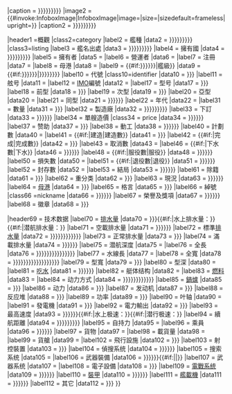 {{Infobox
|bodyclass   = vcard
|bodystyle = border-spacing:2px;
|above        = {{if empty|{{{Ship name|}}}|{{{名稱|}}}|{{{名称|}}}|<includeonly>{{PAGENAMEBASE}}</includeonly>}}
|aboveclass    = hproduct
|abovestyle = background-color:#C3D6EF;text-align:center;vertical-align:middle;

|headerstyle  =  background-color:#C3D6EF;
|labelstyle  =  white-space:nowrap;
|autoheaders  = y

|image        = {{#invoke:InfoboxImage|InfoboxImage|image={{if empty|{{{Ship image|}}}|{{{圖片|}}}|{{{图片|}}}}}|size={{{image_size|}}}|sizedefault=frameless|upright={{{image_upright|1}}}}}
|caption      = {{{Ship caption|{{{照片說明|{{{照片说明|{{{图片说明|}}}}}}}}}}}}
|image2       = {{#invoke:InfoboxImage|InfoboxImage|image={{if empty|{{{Ship image2|}}}|{{{圖片2|}}}|{{{图片2|}}}}}|size={{{image2_size|}}}|sizedefault=frameless|upright={{{image2_upright|1}}}}}
|caption2     = {{{Ship caption2|{{{照片說明2|{{{照片说明2|{{{图片说明2|}}}}}}}}}}}}

|header1  =概觀
|class2=category
|label2   = 艦種
|data2    =  {{{Ship type|{{{艦種|{{{舰种|{{{種類|}}}}}}}}}}}}
|class3=listing
|label3   = 艦名出處
|data3    = {{{Ship namesake|{{{艦名|{{{舰名|{{{命名|}}}}}}}}}}}}
|label4   = 擁有國
|data4    = {{{Ship country|{{{擁有國|{{{拥有国|{{{國籍|}}}}}}}}}}}}
|label5   = 擁有者
|data5    = {{{擁有者|}}}
|label6   = 營運者
|data6    = {{{營運者|}}}
|label7   = 注冊
|data7    = {{{注冊|}}}
|label8   = 母港
|data8    = {{{母港|}}}
|label9   = {{#if:{{{Ship class|{{{艦級|{{{舰级|}}}}}}}}}|<span class="type">艦級</span>}}
|data9    = {{#if:{{{Ship class|{{{艦級|{{{舰级|}}}}}}}}}|<span class="value">{{{Ship class|{{{艦級|{{{舰级|}}}}}}}}}</span>}}
|label10   = 代號
|class10=identifier
|data10    = {{{代號|{{{代号|}}}}}}
|label11   = 舷号
|data11    = {{{舷号|}}}
|label12   = [[國際海事組織|IMO]]編號
|data12    = {{{IMO|}}}
|label17   = 型号
|data17    = {{{型号|{{{型號|}}}}}}
|label18   = 前型
|data18    = {{{Class before|{{{前型|}}}}}}
|label19   = 次型
|data19    = {{{Class after|{{{次型|}}}}}}
|label20   = 亞型
|data20    = {{{亞型|}}}
|label21  = 同型
|data21   = {{{Subclasses|{{{同型|{{{同型艦|}}}}}}}}}
|label22   = 年代
|data22    = {{{年代|}}}
|label31  = 數量
|data31   = {{{數量|{{{数量|}}}}}}
|label32  = 製造廠
|data32   = {{{Ship builder|{{{製造|{{{制造|{{{製造廠|}}}}}}}}}}}}
|label33  = 下訂
|data33   = {{{Ship ordered|{{{下訂|{{{下订|}}}}}}}}}
|label34  = 單艘造價
|class34  = price
|data34   = {{{Ship original cost|{{{造價|{{{造价|}}}}}}}}}
|label37  = 赞助
|data37   = {{{Ship sponsor|{{{赞助|}}}}}}
|label38  = 動工
|data38   = {{{Ship laid down|{{{動工|{{{动工|}}}}}}}}}
|label40   = 計劃數
|data40    = {{{計劃數|}}}
|label41   = {{#if:{{{建造中|}}}|建造|建造數}}
|data41    = {{{建造數|{{{建造中|}}}}}}
|label42   = {{#if:{{{竣工|}}}|完成|完成數}}
|data42    = {{{完成數|{{{竣工|}}}}}}
|label43   = 取消數
|data43    = {{{取消數|}}}
|label46  = {{#if:{{{下水數|}}}|下水數|下水}}
|data46   = {{{Ship launched|{{{下水|{{{下水數|}}}}}}}}}
|label48  = {{#if:{{{服役數|}}}|服役數|服役}}
|data48   = {{{Ship commissioned|{{{服役|{{{服役數|}}}}}}}}}
|label50   = 損失數
|data50    = {{{損失數|}}}
|label51  = {{#if:{{{除役數|}}}|退役數|退役}}
|data51   = {{{Ship out of service|{{{退役|{{{除役數|}}}}}}}}}
|label52   = 封存數
|data52    = {{{封存數|}}}
|label53  = 結局
|data53   = {{{Ship fate|{{{結局|{{{结局|}}}}}}}}}
|label61  = 除籍
|data61   = {{{Ship decommissioned|{{{除籍|}}}}}}
|label62  = 重分类
|data62   = {{{Ship reclassified|{{{重分类|}}}}}}
|label63  = 現況
|data63   = {{{Ship status|{{{狀態|{{{状态|}}}}}}}}}
|label64  = [[母港]]
|data64   = {{{Ship homeport|{{{母港|}}}}}}
|label65  = 格言
|data65   = {{{Ship motto|{{{格言|}}}}}}
|label66  = 綽號
|class66  =nickname
|data66   = {{{Ship nickname|{{{綽號|{{{绰号|}}}}}}}}}
|label67  = 榮譽及獎項
|data67   = {{{Ship honours|{{{榮譽|{{{荣誉|}}}}}}}}}
|label68  = 徽章
|data68   = {{{Ship badge|{{{徽章|}}}}}}

|header69 = 技术数据
|label70  = [[排水量]]
|data70   = {{{Ship displacement|{{{排水|}}}}}}{{#if:{{{水上排水量|}}}|水上排水量：{{{水上排水量}}}}}{{if both|{{{水上排水量|}}}|{{{水下排水量|}}}|<br>|}}{{#if:{{{水下排水量|}}}|潜航排水量：{{{水下排水量}}}}}
|label71  = 空載排水量
|data71   = {{{空載|{{{空载|{{{空载排水量|}}}}}}}}}
|label72  = 標準[[排水量]]
|data72   = {{{標準|{{{基準|{{{标准|{{{基准|{{{标准排水量|}}}}}}}}}}}}}}}
|label73  = 正常排水量
|data73   = {{{正常|{{{正常排水量|}}}}}}
|label74  = 滿載排水量
|data74   = {{{滿載|{{{满载|{{{满载排水量|}}}}}}}}}
|label75  = 潜航深度
|data75   = {{{极限潜深|}}}
|label76  = 全長
|data76   = {{{Ship length|{{{長度|{{{长度|{{{全长|{{{舰长|{{{全長|}}}}}}}}}}}}}}}}}}
|label77  = 水線長
|data77   = {{{水線長|}}}
|label78  = 全寬
|data78   = {{{Ship beam|{{{闊度|{{{宽度|{{{全宽|{{{舰宽|{{{舷寬|{{{阔度|}}}}}}}}}}}}}}}}}}}}}
|label79  = 型寬
|data79   = {{{型寬|{{{型宽|}}}}}}
|label80  = 型深
|data80   = {{{型深|}}}
|label81  = [[吃水深度|吃水]]
|data81  = {{{Ship draft|{{{吃水|{{{水上吃水|}}}}}}}}}
|label82  = 艇体结构
|data82   = {{{结构|}}}
|label83  = [[燃料]]
|data83   = {{{燃料|}}}
|label84  = 动力方式
|data84   = {{{Type of propulsion|{{{動力型式|{{{动力形式|{{{动力方式|{{{动力系统|}}}}}}}}}}}}}}}
|label85  = [[鍋爐]]
|data85   = {{{鍋爐|{{{锅炉|}}}}}}
|label86  = 动力<!--使用老模板的条目仍需调用此项，请勿删除-->
|data86   = {{{Ship propulsion|{{{引擎|}}}}}}
|label87  = 发动机<!--新模板采用本项或下一项取代上一项-->
|data87   = {{{Ship engine|{{{发动机|}}}}}}
|label88  = 反应堆
|data88   = {{{Ship reactor|{{{反应堆|}}}}}}
|label89  = 功率
|data89   = {{{功率|{{{出力|}}}}}}
|label90  = 叶轴
|data90   = {{{叶轴|}}}
|label91  = 發電機
|data91   = {{{發電機|{{{发电机|}}}}}}
|label92  = 電力輸出
|data92   = {{{電力輸出|{{{电力输出|}}}}}}
|label93  = 最高速度
|data93   = {{{Ship speed|{{{極速|{{{极速|}}}}}}}}}{{#if:{{{水上极速|}}}|水上极速：{{{水上极速}}}}}{{if both|{{{水上极速|}}}|{{{潜行极速|}}}|<br>|}}{{#if:{{{潜行极速|}}}|潜行极速：{{{潜行极速}}}}}
|label94  = 續航距離
|data94   = {{{Ship range|{{{續航|{{{续航|{{{续航力|}}}}}}}}}}}}
|label95  = 自持力
|data95   = {{{自持力|}}}
|label96  = 乘員
|data96   = {{{Ship complement|{{{乘員|{{{乘员|}}}}}}}}}
|label97  = 貨物
|data97   = {{{貨物|}}}
|label98  = 載貨量
|data98   = {{{載貨量|}}}
|label99  = 貨艙
|data99   = {{{貨艙|}}}
|label102  = 飛行設施
|data102   = {{{飛行|{{{飞行|}}}}}}
|label103  = 射控裝置
|data103   = {{{射控裝置|{{{射控装置|}}}}}}
|label104  = 偵搜系统
|data104   = {{{Ship sensors|{{{偵搜設備|{{{侦搜设备|}}}}}}}}}
|label105  = 搜索系统<!--部分新模板已采用本项取代上一项，请勿删除-->
|data105   = {{{搜索系统|}}}
|label106  = 武器裝備<!--使用老模板的条目仍需调用此项，请勿删除-->
|data106   = {{{Ship armament|{{{裝備|{{{装备|}}}}}}}}}{{#if:{{{鱼雷|}}}{{{火炮|}}}{{{导弹|}}}{{{其他武备|}}}|{{Unbulleted list|{{{鱼雷|}}}|{{{火炮|}}}|{{{导弹|}}}|{{{其他武备|}}}}}|}}
|label107  = 武器系统<!--新模板采用本项取代上一项-->
|data107   = {{{武器系统|}}}
|label108  = 電子設備<!--使用老模板的条目仍需调用此项，请勿删除-->
|data108   = {{{電子設備|{{{电子设备|}}}}}}
|label109  = [[電子作戰|電戰系统]]<!--新模板采用本项取代上一项-->
|data109   = {{{Ship EW|{{{電戰系統|{{{电战系统|}}}}}}}}}
|label110  = [[裝甲]]
|data110   = {{{Ship armor|{{{裝甲|{{{装甲|}}}}}}}}}
|label111  = [[艦載機]]
|data111   = {{{Ship aircraft|{{{艦載機|{{{舰载机|}}}}}}}}}
|label112  = 其它
|data112   = {{{Ship notes|{{{其它|}}}}}}
}}<noinclude>
{{Documentation}}
</noinclude>